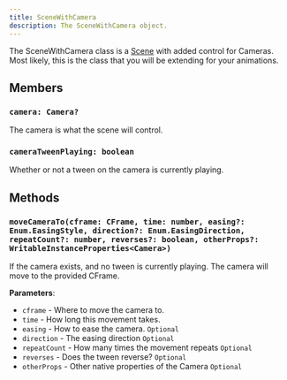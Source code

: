 ```yaml
---
title: SceneWithCamera
description: The SceneWithCamera object.
---
```


The SceneWithCamera class is a [Scene](/reference/objects/scene) with added control for Cameras. Most likely, this is the class that you will be extending for your animations.

## Members

### `camera: Camera?`

The camera is what the scene will control.

### `cameraTweenPlaying: boolean`

Whether or not a tween on the camera is currently playing.

## Methods

### `moveCameraTo(cframe: CFrame, time: number, easing?: Enum.EasingStyle, direction?: Enum.EasingDirection, repeatCount?: number, reverses?: boolean, otherProps?: WritableInstanceProperties<Camera>)`

If the camera exists, and no tween is currently playing. The camera will move to the provided CFrame.

**Parameters**:

- `cframe` - Where to move the camera to.
- `time` - How long this movement takes.
- `easing` - How to ease the camera. `Optional` 
- `direction` - The easing direction `Optional`
- `repeatCount` - How many times the movement repeats `Optional`
- `reverses` - Does the tween reverse? `Optional`
- `otherProps` - Other native properties of the Camera `Optional`